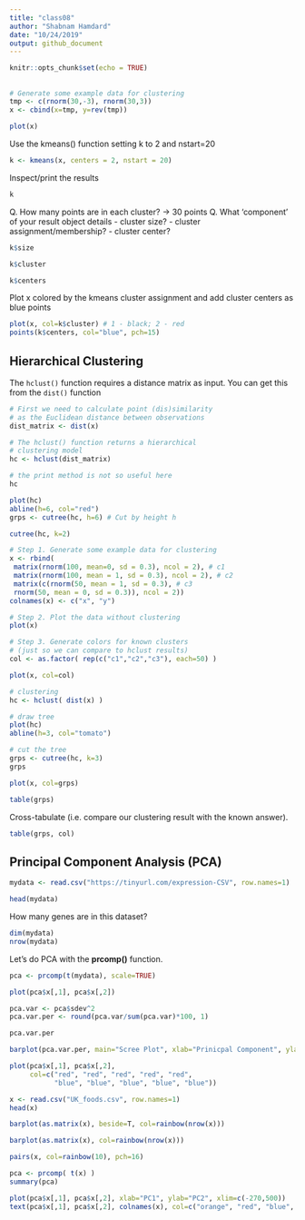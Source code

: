 ```yaml
---
title: "class08"
author: "Shabnam Hamdard"
date: "10/24/2019"
output: github_document
---
```


```r
knitr::opts_chunk$set(echo = TRUE)
```

##

```r
# Generate some example data for clustering
tmp <- c(rnorm(30,-3), rnorm(30,3))
x <- cbind(x=tmp, y=rev(tmp))

plot(x)
```

Use the kmeans() function setting k to 2 and nstart=20
```r
k <- kmeans(x, centers = 2, nstart = 20)
```

Inspect/print the results
```r
k
```

Q. How many points are in each cluster? -> 30 points
Q. What ‘component’ of your result object details
 - cluster size?
 - cluster assignment/membership?
 - cluster center?
```r
k$size
```

```r
k$cluster
```

```r
k$centers
```

Plot x colored by the kmeans cluster assignment and
      add cluster centers as blue points

```r
plot(x, col=k$cluster) # 1 - black; 2 - red
points(k$centers, col="blue", pch=15)
```


## Hierarchical Clustering
The `hclust()` function requires a distance matrix as input. You can get this from the `dist()` function

```r
# First we need to calculate point (dis)similarity
# as the Euclidean distance between observations
dist_matrix <- dist(x)

# The hclust() function returns a hierarchical
# clustering model
hc <- hclust(dist_matrix)

# the print method is not so useful here
hc

```

```r
plot(hc)
abline(h=6, col="red")
grps <- cutree(hc, h=6) # Cut by height h
```

```r
cutree(hc, k=2)
```

```r
# Step 1. Generate some example data for clustering
x <- rbind(
 matrix(rnorm(100, mean=0, sd = 0.3), ncol = 2), # c1
 matrix(rnorm(100, mean = 1, sd = 0.3), ncol = 2), # c2
 matrix(c(rnorm(50, mean = 1, sd = 0.3), # c3
 rnorm(50, mean = 0, sd = 0.3)), ncol = 2))
colnames(x) <- c("x", "y")

# Step 2. Plot the data without clustering
plot(x)

# Step 3. Generate colors for known clusters
# (just so we can compare to hclust results)
col <- as.factor( rep(c("c1","c2","c3"), each=50) )

plot(x, col=col)
```

```r
# clustering
hc <- hclust( dist(x) )

# draw tree
plot(hc)
abline(h=3, col="tomato")

# cut the tree
grps <- cutree(hc, k=3)
grps
```

```r
plot(x, col=grps)
```

```r
table(grps)
```

Cross-tabulate (i.e. compare our clustering result with the known answer).

```r
table(grps, col)
```

## Principal Component Analysis (PCA)

```r
mydata <- read.csv("https://tinyurl.com/expression-CSV", row.names=1)

head(mydata)
```

How many genes are in this dataset?
```r
dim(mydata)
nrow(mydata)
```

Let's do PCA with the **prcomp()** function.
```r
pca <- prcomp(t(mydata), scale=TRUE)

plot(pca$x[,1], pca$x[,2])

pca.var <- pca$sdev^2
pca.var.per <- round(pca.var/sum(pca.var)*100, 1)

pca.var.per
```

```r
barplot(pca.var.per, main="Scree Plot", xlab="Prinicpal Component", ylab="Percent Variation")
```

```r
plot(pca$x[,1], pca$x[,2],
     col=c("red", "red", "red", "red", "red",
           "blue", "blue", "blue", "blue", "blue"))
```

```r
x <- read.csv("UK_foods.csv", row.names=1)
head(x)
```

```r
barplot(as.matrix(x), beside=T, col=rainbow(nrow(x)))
```

```r
barplot(as.matrix(x), col=rainbow(nrow(x)))
```

```r
pairs(x, col=rainbow(10), pch=16)
```

```r
pca <- prcomp( t(x) )
summary(pca)
```

```r
plot(pca$x[,1], pca$x[,2], xlab="PC1", ylab="PC2", xlim=c(-270,500))
text(pca$x[,1], pca$x[,2], colnames(x), col=c("orange", "red", "blue", "green"))
```

